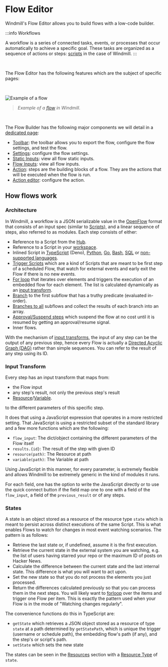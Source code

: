 
# Flow Editor

Windmill's Flow Editor allows you to build flows with a low-code builder.

:::info Workflows

A workflow is a series of connected tasks, events, or processes that occur automatically to achieve a specific goal. These tasks are organized as a sequence of actions or steps: [scripts](../getting_started/0_scripts_quickstart/1_typescript_quickstart/index.md) in the case of Windmill.
:::

<div class="grid grid-cols-2 gap-6 mb-4">
	<DocCard
		color="teal"
		title="Flows Quickstart"
		description="4-minute presentation of our Flow editor."
		href="/docs/getting_started/flows_quickstart"
		Icon={Timer}
	/>
	<DocCard
		color="teal"
		title="CLI and Local Development"
		description="Create scripts and flows without low-code builders."
		href="/docs/cli_local_dev"
		Icon={TerminalSquare}
	/>
</div>

<br />

The Flow Editor has the following features which are the subject of specific pages:

<div class="grid grid-cols-2 gap-6 mb-4">
	<DocCard
		color="teal"
		title="Triggering Flows"
		description="Trigger flows on-demand, by schedule or on external events."
		href="/docs/getting_started/trigger_flows"
	/>
	<DocCard
		color="teal"
		title="Branches"
		description="Split the execution of the flow based on a condition."
		href="/docs/flows/flow_branches"
	/>
	<DocCard
		color="teal"
		title="For loops"
		description="Iterate a series of tasks."
		href="/docs/flows/flow_loops"
	/>
	<DocCard
		color="teal"
		title="Error Handler"
		description="Configure a script to handle errors."
		href="/docs/flows/flow_error_handler"
	/>
	<DocCard
		color="teal"
		title="Trigger Scripts"
		description="Trigger flows upon a given event with a dedicated trigger script."
		href="/docs/flows/flow_trigger"
	/>
	<DocCard
		color="teal"
		title="Retries"
		description="Re-try a step in case of error."
		href="/docs/flows/retries"
	/>
	<DocCard
		color="teal"
		title="Cache for Steps"
		description="Re-use a step's previous results."
		href="/docs/flows/cache"
	/>
	<DocCard
		color="teal"
		title="Step Mocking"
		description="When a step is mocked, it will immediately return the mocked value without performing any computation."
		href="/docs/flows/step_mocking"
	/>
	<DocCard
		color="teal"
		title="Early Stop / Break"
		description="Suspend executions within a flow for a specified time."
		href="/docs/flows/sleep"
	/>
	<DocCard
		color="teal"
		title="Approval Steps in Flows"
		description="Suspend a flow until specific event(s) are received, such as approvals or cancellations."
		href="/docs/flows/flow_approval"
	/>
	<DocCard
		color="teal"
		title="Sleep / Delays in Flows"
		description="Stop early a flow based on a step's result."
		href="/docs/flows/early_stop"
	/>
</div>

<br />

![Example of a flow](../assets/flows/flow_example.png)

> _Example of a [flow](https://hub.windmill.dev/flows/38/automatically-populate-crm-contact-details-from-simple-email) in Windmill._

<br />

The Flow Builder has the following major components we will detail in a [dedicated page](3_editor_components.md):

- [Toolbar](./3_editor_components.md#toolbar): the toolbar allows you to export the flow, configure the flow settings, and test the flow.
- [Settings](./3_editor_components.md#settings): configure the flow settings.
- [Static Inputs](./3_editor_components.md#static-inputs): view all flow static inputs.
- [Flow Inputs](./3_editor_components.md#flow-inputs): view all flow inputs.
- [Action](./3_editor_components.md#flow-actions): steps are the building blocks of a flow. They are the actions that will be executed when the flow is run.
- [Action editor](./3_editor_components.md#action-editor): configure the action.

## How flows work

### Architecture

In Windmill, a workflow is a JSON serializable value in the [OpenFlow](../openflow/index.md) format that consists of an input spec (similar to [Scripts](../getting_started/0_scripts_quickstart/index.mdx)), and a linear sequence of steps, also referred to as modules. Each step consists of either:

- Reference to a Script from the [Hub](https://hub.windmill.dev/).
- Reference to a Script in your [workspace](../reference/index.mdx#workspace).
- Inlined Script in [TypeScript](../getting_started/0_scripts_quickstart/1_typescript_quickstart/index.md) (Deno), [Python](../getting_started/0_scripts_quickstart/2_python_quickstart/index.md), [Go](../getting_started/0_scripts_quickstart/3_go_quickstart/index.md), [Bash](../getting_started/0_scripts_quickstart/3_go_quickstart/index.md), [SQL](../getting_started/0_scripts_quickstart/5_sql_quickstart/index.md) or [non-supported languages](../advanced/7_docker/index.md).
- [Trigger Scripts](./10_flow_trigger.md) which are a kind of Scripts that are meant to be first step of a scheduled Flow, that watch for external events and early exit the Flow if there is no new events.
- [For loop](./12_flow_loops.md) that iterates over elements and triggers the execution of an embedded flow for each element. The list is calculated dynamically as an [input transform](#input-transform).
- [Branch](./13_flow_branches.md#branch-one) to the first subflow that has a truthy predicate (evaluated in-order).
- [Branches to all](./13_flow_branches.md#branch-all) subflows and collect the results of each branch into an array.
- [Approval/Suspend steps](./11_flow_approval.md) which suspend the flow at no cost until it is resumed by getting an approval/resume signal.
- Inner flows.

With the mechanism of [input transforms](#input-transform), the input of any step can be the output of any previous step, hence every Flow is actually a [Directed Acyclic Graph (DAG)](https://en.wikipedia.org/wiki/Directed_acyclic_graph) rather than simple sequences. You can refer to the result of any step using its ID.

### Input Transform

Every step has an input transform that maps from:

- the Flow input
- any step's result, not only the previous step's result
- [Resource](../core_concepts/3_resources_and_types/index.md)/[Variable](../core_concepts/2_variables_and_secrets/index.md).

to the different parameters of this specific step.

It does that using a JavaScript expression that operates in a more restricted
setting. That JavaScript is using a restricted subset of the standard library
and a few more functions which are the following:

- `flow_input`: The dict/object containing the different parameters of the Flow
  itself
- `results.{id}`: The result of the step with given ID
- `resource(path)`: The Resource at path
- `variable(path)`: The Variable at path

Using JavaScript in this manner, for every parameter, is extremely flexible and
allows Windmill to be extremely generic in the kind of modules it runs.

For each field, one has the option to write the JavaScript directly or to use
the quick connect button if the field map one to one with a field of the
`flow_input`, a field of the `previous_result` or of any steps.

### States

A state is an object stored as a resource of the resource type `state` which is meant to persist across distinct
executions of the same Script. This is what enables Flows to watch for changes
in most event watching scenarios. The pattern is as follows:

- Retrieve the last state or, if undefined, assume it is the first
  execution.
- Retrieve the current state in the external system you are watching, e.g. the
  list of users having starred your repo or the maximum ID of posts on Hacker
  News.
- Calculate the difference between the current state and the last internal
  state. This difference is what you will want to act upon.
- Set the new state so that you do not process the
  elements you just processed.
- Return the differences calculated previously so that you can process them in
  the next steps. You will likely want to [forloop](./12_flow_loops.md) over the items and trigger
  one Flow per item. This is exactly the pattern used when your Flow is in the
  mode of "Watching changes regularly".

The convenience functions do this in TypeScript are:

- `getState` which retrieves a JSON object stored as a resource of type `state` at a path determined by `getStatePath`, which is unique the trigger (username or schedule path), the embedding flow's path (if any), and the step's or script's path.
- `setState` which sets the new state

The states can be seen in the [Resources](../core_concepts/3_resources_and_types/index.md) section with a
[Resource Type](../core_concepts/3_resources_and_types/index.md#create-a-resource-type) of `state`.
